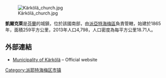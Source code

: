 [[Image:Kärkölä_church.jpg|thumb]]

'''凱爾克萊'''是[[芬蘭|芬蘭]]的城鎮，位於該國南部，由[[派亞特海梅區|派亞特海梅區]]負責管轄，始建於1865年，面積259平方公里，2013年人口4,798，人口密度為每平方公里18.71人。

==外部連結==
*[http://www.karkola.fi/ Municipality of Kärkölä]{{Wayback|url=http://www.karkola.fi/ |date=20130327014759 }} – Official website {{fi icon}}

{{Finland-geo-stub}}
[[Category:派耶特海梅区市镇|Category:派耶特海梅区市镇]]